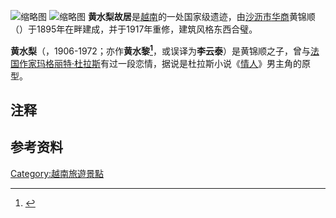 [[File:Nhà_cổ_Huỳnh_Thủy_Lê.jpg|缩略图]]
[[File:La_sépulture_de_Huynh_Thuy_Le_(Sa_Dec,_Vietnam)_(6663013687).jpg|缩略图]]
'''黄水梨故居'''是[[越南|越南]]的一处国家级遗迹，由[[沙沥市|沙沥市]][[华商|华商]]黄锦顺（{{lang-vi|Huỳnh Cẩm Thuận}}）于1895年在{{tsl|vi||Sông Sa Đéc|沙沥江}}畔建成，并于1917年重修，建筑风格东西合璧。

'''黄水梨'''（{{lang-vi|Huỳnh Thủy Lê}}，1906-1972；亦作'''黄水黎<ref>{{Cite web|title=同塔省黄水黎故居——寻找爱情的足迹|url=https://cn.nhandan.org.vn/tourism/tourist-destination/item/1629401-同塔省黄水黎故居——寻找爱情的足迹.html|accessdate=2020-12-11|author=|date=2014-01-13|format=|work=越南人民报网|publisher=|language=zh-cn|archive-url=https://web.archive.org/web/20140417160400/http://cn.nhandan.org.vn/tourism/tourist-destination/item/1629401-%E5%90%8C%E5%A1%94%E7%9C%81%E9%BB%84%E6%B0%B4%E9%BB%8E%E6%95%85%E5%B1%85%E2%80%94%E2%80%94%E5%AF%BB%E6%89%BE%E7%88%B1%E6%83%85%E7%9A%84%E8%B6%B3%E8%BF%B9.html|archive-date=2014-04-17|dead-url=no}}</ref>'''，或误译为'''李云泰'''{{noteTag|1=“李云泰”之误译是将越南文{{lang|vi|Huỳnh Thủy Lê}}当成法文翻译（法语中{{lang|fr|h}}不发音），又把名字“梨”（{{lang|vi|Lê}}）当成姓氏“李”。}}）是黄锦顺之子，曾与[[法国|法国]][[作家|作家]][[玛格丽特·杜拉斯|玛格丽特·杜拉斯]]有过一段恋情，据说是杜拉斯小说《[[情人_(小说)|情人]]》男主角的原型。

==注释==
{{NoteFoot}}

== 参考资料 ==
<references />
[[Category:越南旅遊景點|Category:越南旅遊景點]]